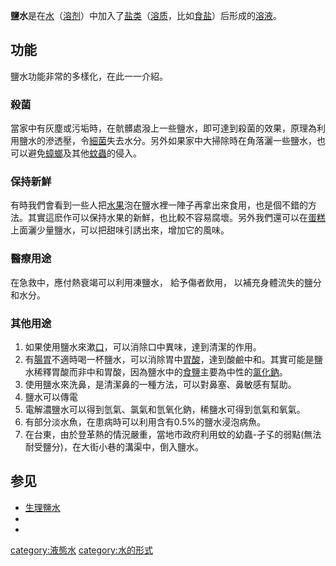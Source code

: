 {{other uses}}
{{原創研究}}
{{水的鹽度}}
'''鹽水'''是在[[水|水]]（[[溶剂|溶剂]]）中加入了[[盐类|盐类]]（[[溶质|溶质]]，比如[[食盐|食盐]]）后形成的[[溶液|溶液]]。

== 功能 ==
鹽水功能非常的多樣化，在此一一介紹。
=== 殺菌 ===
當家中有灰塵或污垢時，在骯髒處潑上一些鹽水，即可達到殺菌的效果，原理為利用鹽水的滲透壓，令[[細菌|細菌]]失去水分。另外如果家中大掃除時在角落灑一些鹽水，也可以避免[[蟑螂|蟑螂]]及其他[[蚊|蚊]][[昆蟲綱|蟲]]的侵入。
<!-- please verify before showing this
這樣還可以不用買[[殺蟲劑|殺蟲劑]]，有預防[[全球暖化|全球暖化]]的效果。
-->

=== 保持新鮮 ===
有時我們會看到一些人把[[水果|水果]]泡在鹽水裡一陣子再拿出來食用，也是個不錯的方法。其實這麽作可以保持水果的新鮮，也比較不容易腐壞。另外我們還可以在[[蛋糕|蛋糕]]上面灑少量鹽水，可以把甜味引誘出來，增加它的風味。

=== 醫療用途 ===
在急救中，應付熱衰竭可以利用凍鹽水， 給予傷者飲用， 以補充身體流失的鹽分和水分。

=== 其他用途 ===
#如果使用鹽水來漱[[口|口]]，可以消除口中異味，達到清潔的作用。
#有[[腸|腸]][[胃|胃]]不適時喝一杯鹽水，可以消除胃中[[胃酸|胃酸]]，達到酸鹼中和。其實可能是鹽水稀釋胃酸而非中和胃酸，因為鹽水中的[[食鹽|食鹽]]主要為中性的[[氯化鈉|氯化鈉]]。{{來源請求}}
#使用鹽水來洗鼻，是清潔鼻的一種方法，可以對鼻塞、鼻敏感有幫助。{{來源請求}}
#鹽水可以傳電
#電解濃鹽水可以得到氫氣、氯氣和氫氧化鈉，稀鹽水可得到氫氣和氧氣。
#有部分淡水魚，在患病時可以利用含有0.5%的鹽水浸泡病魚。{{來源請求}}
#在台東，由於登革熱的情況嚴重，當地市政府利用蚊的幼蟲-孑孓的弱點(無法耐受鹽分)，在大街小巷的溝渠中，倒入鹽水。

== 参见 ==
*[[生理鹽水|生理鹽水]]
*{{tsl|en|Brine (food)|鹽水洗滌 (食物)}}
*{{tsl|en|Brining|鹽水浸泡}}

[[category:液態水|category:液態水]]
[[category:水的形式|category:水的形式]]